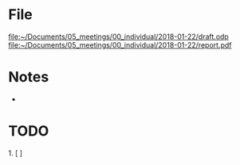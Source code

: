 = File = 
[[file:~/Documents/05_meetings/00_individual/2018-01-22/draft.odp]]
[[file:~/Documents/05_meetings/00_individual/2018-01-22/report.pdf]]

= Notes =
* 

= TODO =
1. [ ] 
